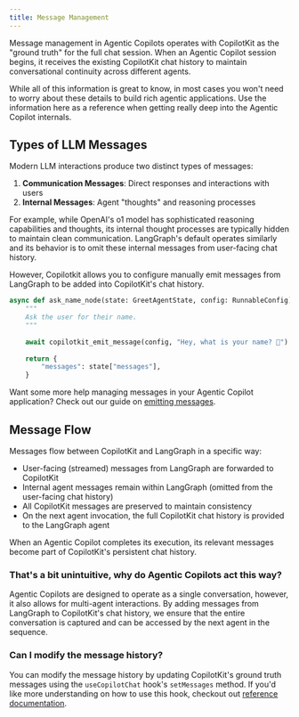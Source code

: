```yaml
---
title: Message Management
---
```


Message management in Agentic Copilots operates with CopilotKit as the "ground truth" for the full chat session. 
When an Agentic Copilot session begins, it receives the existing CopilotKit chat history to maintain conversational
continuity across different agents.

<Callout>
While all of this information is great to know, in most cases you won't need to worry about these details to
build rich agentic applications. Use the information here as a reference when getting really deep into 
the Agentic Copilot internals.
</Callout>

## Types of LLM Messages

Modern LLM interactions produce two distinct types of messages:

1. **Communication Messages**: Direct responses and interactions with users
2. **Internal Messages**: Agent "thoughts" and reasoning processes

For example, while OpenAI's o1 model has sophisticated reasoning capabilities and thoughts, its internal
thought processes are typically hidden to maintain clean communication. LangGraph's default operates similarly
and its behavior is to omit these internal messages from user-facing chat history.

However, Copilotkit allows you to configure manually emit messages from LangGraph to be added into CopilotKit's
chat history.

```python
async def ask_name_node(state: GreetAgentState, config: RunnableConfig):
    """
    Ask the user for their name.
    """
 
    await copilotkit_emit_message(config, "Hey, what is your name? 🙂")
 
    return {
        "messages": state["messages"],
    }
```

Want some more help managing messages in your Agentic Copilot application? Check out our guide on [emitting messages](/coagents/advanced/manually-emitting-messages).

## Message Flow
Messages flow between CopilotKit and LangGraph in a specific way:

- User-facing (streamed) messages from LangGraph are forwarded to CopilotKit
- Internal agent messages remain within LangGraph (omitted from the user-facing chat history)
- All CopilotKit messages are preserved to maintain consistency 
- On the next agent invocation, the full CopilotKit chat history is provided to the LangGraph agent

When an Agentic Copilot completes its execution, its relevant messages become part of CopilotKit's persistent chat
history. 

### That's a bit unintuitive, why do Agentic Copilots act this way?

Agentic Copilots are designed to operate as a single conversation, however, it also allows for multi-agent interactions. By adding
messages from LangGraph to CopilotKit's chat history, we ensure that the entire conversation is captured and can be
accessed by the next agent in the sequence.

### Can I modify the message history?

You can modify the message history by updating CopilotKit's ground truth messages using the `useCopilotChat` hook's
`setMessages` method. If you'd like more understanding on how to use this hook, checkout out 
[reference documentation](/reference/hooks/useCopilotChat).
